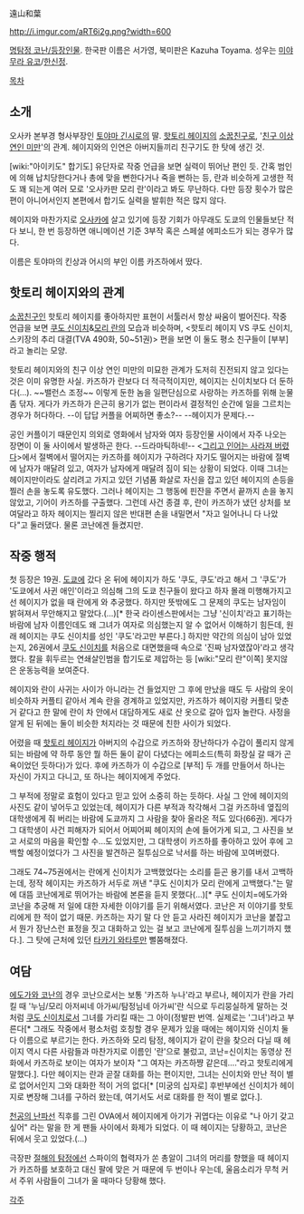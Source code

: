 遠山和葉

http://i.imgur.com/aRT6i2g.png?width=600

[[명탐정 코난/등장인물]]. 한국판 이름은 서가영, 북미판은 Kazuha Toyama. 
성우는 [[미야무라 유코]]/[[한신정]].

[[목차]]

== 소개 ==
오사카 본부경 형사부장인 [[토야마 긴시로]]의 딸. [[핫토리 헤이지]]의 [[소꿉친구]]로, '[[썸|친구 이상 연인 미만]]'의 관계. 헤이지와의 인연은 아버지들끼리 친구기도 한 탓에 생긴 것. 

[wiki:"아이키도" 합기도] 유단자로 작중 언급을 보면 실력이 뛰어난 편인 듯. 간혹 범인에 의해 납치당한다거나 총에 맞을 뻔한다거나 죽을 뻔하는 등, 란과 비슷하게 고생한 적도 꽤 되는게 여러 모로 '오사카판 모리 란'이라고 봐도 무난하다. 다만 등장 횟수가 많은 편이 아니어서인지 본편에서 합기도 실력을 발휘한 적은 많지 않다.

헤이지와 마찬가지로 [[오사카]]에 살고 있기에 등장 기회가 아무래도 도쿄의 인물들보단 적다 보니, 한 번 등장하면 애니메이션 기준 3부작 혹은 스페셜 에피소드가 되는 경우가 많다.

이름은 토야마의 킨상과 어시의 부인 이름 카즈하에서 땄다.

== 핫토리 헤이지와의 관계 ==
[[소꿉친구]]인 핫토리 헤이지를 좋아하지만 표현이 서툴러서 항상 싸움이 벌어진다. 작중 언급을 보면 [[쿠도 신이치]]&[[모리 란]]의 모습과 비슷하며, <핫토리 헤이지 VS 쿠도 신이치, 스키장의 추리 대결(TVA 490화, 50~51권)> 편을 보면 이 둘도 평소 친구들이 [부부]라고 놀리는 모양.

핫토리 헤이지와의 친구 이상 연인 미만의 미묘한 관계가 도저히 진전되지 않고 있다는 것은 이미 유명한 사실. 카즈하가 란보다 더 적극적이지만, 헤이지는 신이치보다 더 둔하다(…). ~~밸런스 조정~~ 이렇게 둔한 놈을 일편단심으로 사랑하는 카즈하를 위해 눈물 좀 닦자. 게다가 카즈하가 은근히 용기가 없는 편이라서 결정적인 순간에 일을 그르치는 경우가 허다하다. --이 답답 커플을 어찌하면 좋소?-- --헤이지가 문제다.--

공인 커플이기 때문인지 의외로 영화에서 남자와 여자 등장인물 사이에서 자주 나오는 장면이 이 둘 사이에서 발생하곤 한다. --드라마틱하네!-- <[[그리고 인어는 사라져 버렸다]]>에서 절벽에서 떨어지는 카즈하를 헤이지가 구하려다 자기도 떨어지는 바람에 절벽에 남자가 매달려 있고, 여자가 남자에게 매달려 짐이 되는 상황이 되었다. 이때 그녀는 헤이지만이라도 살리려고 가지고 있던 기념품 화살로 자신을 잡고 있던 헤이지의 손등을 찔러 손을 놓도록 유도했다. 그러나 헤이지는 그 행동에 핀잔을 주면서 끝까지 손을 놓지 않았고, 기어이 카즈하를 구출했다. 그런데 사건 종결 후, 란이 카즈하가 냈던 상처를 보여달라고 하자 헤이지는 찔리지 않은 반대편 손을 내밀면서 "자고 일어나니 다 나았다"고 둘러댔다. 물론 코난에겐 들켰지만.

== 작중 행적 ==
첫 등장은 19권. [[도쿄]]에 갔다 온 뒤에 헤이지가 하도 '쿠도, 쿠도'라고 해서 그 '쿠도'가 '도쿄에서 사귄 애인'이라고 의심해 그의 도쿄 친구들이 왔다고 하자 몰래 미행해가지고선 헤이지가 없을 때 란에게 와 추궁했다. 하지만 뜻밖에도 그 문제의 쿠도는 남자임이 밝혀져서 무안해지고 말았다.(…)[* 한국 라이센스판에서는 그냥 '신이치'라고 표기하는 바람에 남자 이름인데도 왜 그녀가 여자로 의심했는지 알 수 없어서 이해하기 힘든데, 원래 헤이지는 쿠도 신이치를 성인 '쿠도'라고만 부른다.] 하지만 약간의 의심이 남아 있었는지, 26권에서 [[쿠도 신이치]]를 처음으로 대면했을때 속으로 '진짜 남자였잖아'라고 생각했다. 칼을 휘두르는 연쇄살인범을 합기도로 제압하는 등 [wiki:"모리 란"이쪽] 못지않은 운동능력을 보여준다.

헤이지와 란이 사귀는 사이가 아니라는 건 들었지만 그 후에 만났을 때도 두 사람의 옷이 비슷하자 커플티 같아서 계속 란을 경계하고 있었지만, 카즈하가 헤이지랑 커플티 맞춘 거 같다고 한 말에 란이 차 안에서 대담하게도 새로 산 옷으로 갈아 입자 놀란다. 사정을 알게 된 뒤에는 둘이 비슷한 처지라는 것 때문에 친한 사이가 되었다.

어렸을 때 [[핫토리 헤이지]]가 아버지의 수갑으로 카즈하와 장난하다가 수갑이 풀리지 않게 되는 바람에 약 하루 동안 뭘 하든 둘이 같이 다녔다는 에피소드(특히 화장실 갈 때가 곤욕이었던 듯하다)가 있다. 후에 카즈하가 이 수갑으로 [부적] 두 개를 만들어서 하나는 자신이 가지고 다니고, 또 하나는 헤이지에게 주었다.

그 부적에 정말로 효험이 있다고 믿고 있어 소중히 하는 듯하다. 사실 그 안에 헤이지의 사진도 같이 넣어두고 있었는데, 헤이지가 다른 부적과 착각해서 그걸 카즈하네 옆집의 대학생에게 줘 버리는 바람에 도쿄까지 그 사람을 찾아 올라온 적도 있다(66권). 게다가 그 대학생이 사건 피해자가 되어서 어찌어찌 헤이지의 손에 들어가게 되고, 그 사진을 보고 서로의 마음을 확인할 수…도 있었지만, 그 대학생이 카즈하를 좋아하고 있어 후에 고백할 예정이었다가 그 사진을 발견하곤 질투심으로 낙서를 하는 바람에 꼬여버렸다.

그래도 74~75권에서는 란에게 신이치가 고백했었다는 소리를 듣곤 용기를 내서 고백하는데, 정작 헤이지는 카즈하가 서두로 꺼낸 "쿠도 신이치가 모리 란에게 고백했다."는 말에 대뜸 코난에게로 뛰어가는 바람에 본론을 듣지 못했다(…)[* 쿠도 신이치=에도가와 코난을 추궁해 저 일에 대한 자세한 이야기를 듣기 위해서였다. 코난은 저 이야기를 핫토리에게 한 적이 없기 때문. 카즈하는 자기 말 다 안 듣고 사라진 헤이지가 코난을 붙잡고서 뭔가 장난스런 표정을 짓고 대화하고 있는 걸 보고 코난에게 질투심을 느끼기까지 했다.]. 그 탓에 근처에 있던 [[타카기 와타루(명탐정 코난)|타카기 와타루]]만 뻘쭘해졌다.

== 여담 ==
[[에도가와 코난]]의 경우 코난으로서는 보통 '카즈하 누나'라고 부르나, 헤이지가 란을 가리킬 때 '누님/모리 아저씨네 아가씨/탐정님네 아가씨'란 식으로 두리뭉실하게 말하는 것처럼 [[쿠도 신이치]]로서 그녀를 가리킬 때는 그 아이(정발판 번역. 실제로는 '그녀')라고 부른다[* 그래도 작중에서 평소처럼 호칭할 경우 문제가 있을 때에는 헤이지와 신이치 둘 다 이름으로 부르기는 한다. 카즈하와 모리 탐정, 헤이지가 같이 란을 찾으러 다닐 때 헤이지 역시 다른 사람들과 마찬가지로 이름인 '란'으로 불렀고, 코난=신이치는 동영상 전화에서 카즈하로 보이는 여자가 보이자 "그 여자는 카즈하쨩 같은데…."라고 핫토리에게 말했다.]. 다만 헤이지는 란과 곧잘 대화를 하는 편이지만, 그녀는 신이치와 만난 적이 별로 없어서인지 그와 대화한 적이 거의 없다[* [미궁의 십자로] 후반부에선 신이치가 헤이지로 변장해 그녀를 구하러 왔는데, 여기서도 서로 대화를 한 적이 별로 없다.].

[[천공의 난파선]] 직후를 그린 OVA에서 헤이지에게 아기가 귀엽다는 이유로 "나 아기 갖고 싶어" 라는 말을 한 게 팬들 사이에서 화제가 되었다. 이 때 헤이지는 당황하고, 코난은 뒤에서 웃고 있었다.(…)

극장판 [[절해의 탐정]]에선 스파이의 협력자가 쏜 총알이 그녀의 머리를 향했을 때 헤이지가 카즈하를 보호하고 대신 팔에 맞은 거 때문에 두 번이나 우는데, 울음소리가 무척 커서 주위 사람들이 그녀가 울 때마다 당황해 했다. 

[[각주]]
